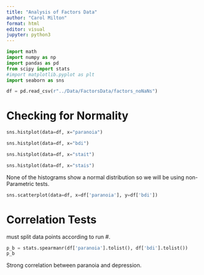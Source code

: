 ```yaml
---
title: "Analysis of Factors Data"
author: "Carol Milton"
format: html
editor: visual
jupyter: python3
---
```


```python
import math
import numpy as np
import pandas as pd
from scipy import stats
#import matplotlib.pyplot as plt
import seaborn as sns
```

```python
df = pd.read_csv(r"../Data/FactorsData/factors_noNaNs")
```

# Checking for Normality
```python
sns.histplot(data=df, x="paranoia")
```

```python
sns.histplot(data=df, x="bdi")
```

```python
sns.histplot(data=df, x="stait")
```

```python
sns.histplot(data=df, x="stais")
```

None of the histograms show a normal distribution so we will be using non-Parametric tests.

```python
sns.scatterplot(data=df, x=df['paranoia'], y=df['bdi'])
```


# Correlation Tests

must split data points according to run #.

```python
p_b = stats.spearmanr(df['paranoia'].tolist(), df['bdi'].tolist())
p_b
```

Strong correlation between paranoia and depression.